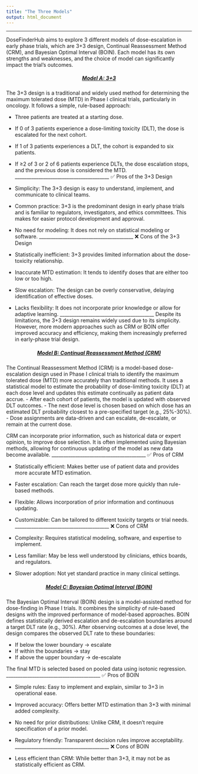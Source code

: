 ```yaml
---
title: "The Three Models"
output: html_document
---
```

---
DoseFinderHub aims to explore 3 different models of dose-escalation in early phase trials, which are 3+3 design, Continual Reassessment Method (CRM), and Bayesian Optimal Interval (BOIN). Each model has its own strengths and weaknesses, and the choice of model can significantly impact the trial's outcomes.

<div style="text-align: center;">
<u><h5 id="models_a">Model A: 3+3</h5></u>
</div>

The 3+3 design is a traditional and widely used method for determining the maximum tolerated dose (MTD) in Phase I clinical trials, particularly in oncology. It follows a simple, rule-based approach:

- Three patients are treated at a starting dose.
- If 0 of 3 patients experience a dose-limiting toxicity (DLT), the dose is escalated for the next cohort.
- If 1 of 3 patients experiences a DLT, the cohort is expanded to six patients.
- If ≥2 of 3 or 2 of 6 patients experience DLTs, the dose escalation stops, and the previous dose is considered the MTD.
________________________________________
✅ Pros of the 3+3 Design

- Simplicity: The 3+3 design is easy to understand, implement, and communicate to clinical teams.
- Common practice: 3+3 is the predominant design in early phase trials and is familiar to regulators, investigators, and ethics committees. This makes for easier protocol development and approval.
- No need for modeling: It does not rely on statistical modeling or software.
________________________________________
❌ Cons of the 3+3 Design

- Statistically inefficient: 3+3 provides limited information about the dose-toxicity relationship.
- Inaccurate MTD estimation: It tends to identify doses that are either too low or too high.
- Slow escalation: The design can be overly conservative, delaying identification of effective doses.
- Lacks flexibility: It does not incorporate prior knowledge or allow for adaptive learning.
________________________________________
Despite its limitations, the 3+3 design remains widely used due to its simplicity. However, more modern approaches such as CRM or BOIN offer improved accuracy and efficiency, making them increasingly preferred in early-phase trial design.


<div style="text-align: center;">
<u><h5 id="models_b">Model B: Continual Reassessment Method (CRM)</h5></u>
</div>

The Continual Reassessment Method (CRM) is a model-based dose-escalation design used in Phase I clinical trials to identify the maximum tolerated dose (MTD) more accurately than traditional methods. It uses a statistical model to estimate the probability of dose-limiting toxicity (DLT) at each dose level and updates this estimate continually as patient data accrue.
- After each cohort of patients, the model is updated with observed DLT outcomes.
- The next dose level is chosen based on which dose has an estimated DLT probability closest to a pre-specified target (e.g., 25%-30%).
- Dose assignments are data-driven and can escalate, de-escalate, or remain at the current dose.

CRM can incorporate prior information, such as historical data or expert opinion, to improve dose selection. It is often implemented using Bayesian methods, allowing for continuous updating of the model as new data become available.
________________________________________
✅ Pros of CRM

- Statistically efficient: Makes better use of patient data and provides more accurate MTD estimation.
- Faster escalation: Can reach the target dose more quickly than rule-based methods.
- Flexible: Allows incorporation of prior information and continuous updating.
- Customizable: Can be tailored to different toxicity targets or trial needs.
________________________________________
❌ Cons of CRM

- Complexity: Requires statistical modeling, software, and expertise to implement.
- Less familiar: May be less well understood by clinicians, ethics boards, and regulators.
- Slower adoption: Not yet standard practice in many clinical settings.

<div style="text-align: center;">
<u><h5 id="models_c">Model C: Bayesian Optimal Interval (BOIN)</h5></u>
</div>

The Bayesian Optimal Interval (BOIN) design is a model-assisted method for dose-finding in Phase I trials. It combines the simplicity of rule-based designs with the improved performance of model-based approaches. BOIN defines statistically derived escalation and de-escalation boundaries around a target DLT rate (e.g., 30%). After observing outcomes at a dose level, the design compares the observed DLT rate to these boundaries:

- If below the lower boundary → escalate
- If within the boundaries → stay
- If above the upper boundary → de-escalate

The final MTD is selected based on pooled data using isotonic regression.
________________________________________
✅ Pros of BOIN

- Simple rules: Easy to implement and explain, similar to 3+3 in operational ease.
- Improved accuracy: Offers better MTD estimation than 3+3 with minimal added complexity.
- No need for prior distributions: Unlike CRM, it doesn't require specification of a prior model.
- Regulatory friendly: Transparent decision rules improve acceptability.
________________________________________
❌ Cons of BOIN

- Less efficient than CRM: While better than 3+3, it may not be as statistically efficient as CRM.

